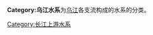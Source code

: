 {{Catnav|頁面分類|...|水系|中国河流|长江水系}}

[[Category:长江上游水系|Category:长江上游水系]]
{{长江水系分类}}

'''Category:乌江水系'''为[[乌江|乌江]]各支流构成的水系的分类。